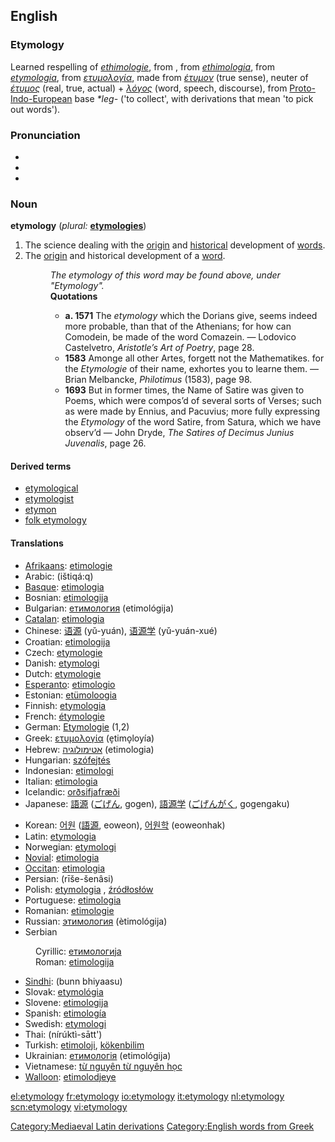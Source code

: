 {{wikipedia}}
==English==

===Etymology===
{{unreferenced}}
Learned respelling of {{ME.}} ''[[ethimologie]]'', from {{OF.}}, from {{ML.}} ''[[ethimologia]]'', from {{L.}} ''[[etymologia]]'', from {{Gr.}} ''[[ετυμολογία]]'', made from ''[[έτυμον]]'' (true sense), neuter of ''[[έτυμος]]'' (real, true, actual) + ''[[λόγος]]'' (word, speech, discourse), from [[w:Proto-Indo-European language|Proto-Indo-European]] base ''*leg-'' ('to collect', with derivations that mean 'to pick out words').

===Pronunciation===
*{{AHD|ĕt"ə-mŏl'ə-jē}}
*{{IPA|/ˌetɪˈmɒlədʒɪ/}}
*{{SAMPA|/%etI"mQl@dZI/}}

===Noun===
'''etymology''' (''plural:'' '''[[etymologies]]''')

# The science dealing with the [[origin]] and [[historical]] development of [[word]]s.
# The [[origin]] and historical development of a [[word]]. 
#:''The etymology of this word may be found above, under "Etymology".''
#:'''Quotations'''
#:*'''a. 1571''' The ''etymology'' which the Dorians give, seems indeed more probable, than that of the Athenians; for how can Comodein, be made of the word Comazein. &mdash; Lodovico Castelvetro, ''Aristotle’s Art of Poetry'', page 28.
#:*'''1583''' Amonge all other Artes, forgett not the Mathematikes. for the ''Etymologie'' of their name, exhortes you to learne them. &mdash; Brian Melbancke, ''Philotimus'' (1583), page 98.
#:*'''1693''' But in former times, the Name of Satire was given to Poems, which were compos’d of several sorts of Verses; such as were made by Ennius, and Pacuvius; more fully expressing the ''Etymology'' of the word Satire, from Satura, which we have observ’d &mdash; John Dryde, ''The Satires of Decimus Junius Juvenalis'', page 26.

====Derived terms====
*[[etymological]]
*[[etymologist]]
*[[etymon]]
*[[folk etymology]]

====Translations====
{{top}}
*[[Afrikaans]]: [[etimologie]]
*Arabic: {{ARchar|[[اشتقاق|اِشْتِقَاق]]}} (ištiqá:q) {{m}}
*[[Basque]]: [[etimologia]]
*Bosnian: [[etimologija#Bosnian|etimologija]] {{f}}
*Bulgarian: [[етимология]] (etimológija) {{f}}
*[[Catalan]]: [[etimologia]]
*Chinese: [[语源]] (yǔ-yuán), [[语源学]] (yǔ-yuán-xué)
*Croatian: [[etimologija#Croatian|etimologija]] {{f}}
*Czech: [[etymologie]]
*Danish: [[etymologi]]
*Dutch: [[etymologie]] {{f}}
*[[Esperanto]]: [[etimologio]]
*Estonian: [[etümoloogia]]
*Finnish: [[etymologia]]
*French: [[étymologie]] {{f}}
*German: [[Etymologie]] {{f}} (1,2)
*Greek: [[ετυμολογία]] (e̞timo̞loyía) {{f}}
*Hebrew: [[אטימולוגיה]] (etimologia) {{f}}
*Hungarian: [[szófejtés]]
*Indonesian: [[etimologi]]
*Italian: [[etimologia]] {{f}}
*Icelandic: [[orðsifjafræði]]
*Japanese: [[語源]] ([[ごげん]], gogen), [[語源学]] ([[ごげんがく]], gogengaku)
{{mid}}
*Korean: [[어원]] ([[語源]], eoweon), [[어원학]] (eoweonhak)
*Latin: [[etymologia]] {{f}}
*Norwegian: [[etymologi]]
*[[Novial]]: [[etimologia]]
*[[Occitan]]: [[etimologia]]
*Persian: {{FAchar|[[ریشه‌شناسی]]}} (rīše-šenâsi)
*Polish: [[etymologia]] {{f}}, [[źródłosłów]] {{m}}
*Portuguese: [[etimologia]] {{f}}
*Romanian: [[etimologie]] {{f}}
*Russian: [[этимология]] (ètimológija) {{f}}
*Serbian
:Cyrillic: [[етимологија#Serbian|етимологија]] {{f}}
:Roman: [[etimologija#Serbian|etimologija]] {{f}}
*[[Sindhi]]: {{SDchar|[[بُڻڀياسُ]]}} (bunn bhiyaasu) {{m}}
*Slovak: [[etymológia]] {{f}}
*Slovene: [[etimologija]] {{f}}
*Spanish: [[etimología]] {{f}}
*Swedish: [[etymologi]]
*Thai: {{THchar|[[นิรุกติศาสตร์]]}} (nírúktì-sātt')
*Turkish: [[etimoloji]], [[kökenbilim]]
*Ukrainian: [[етимологія]] (etimológija) {{f}}
*Vietnamese: [[từ nguyên từ nguyên học]]
*[[Walloon]]: [[etimolodjeye]]
{{bottom}}

[[Category:Mediaeval Latin derivations]]
[[Category:English words from Greek]]

[[el:etymology]]
[[fr:etymology]]
[[io:etymology]]
[[it:etymology]]
[[nl:etymology]]
[[scn:etymology]]
[[vi:etymology]]